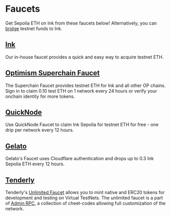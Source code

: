# Faucets

Get Sepolia ETH on Ink from these faucets below! Alternatively, you can [bridge](https://inkonchain.com/bridge) testnet funds to Ink.

## [Ink](https://inkonchain.com/faucet)

Our in-house faucet provides a quick and easy way to acquire testnet ETH.

## [Optimism Superchain Faucet](https://console.optimism.io/faucet)

The Superchain Faucet provides testnet ETH for Ink and all other OP chains. Sign in to claim 0.10 test ETH on 1 network every 24 hours or verify your onchain identity for more tokens.

## [QuickNode](https://faucet.quicknode.com/drip)

Use QuickNode Faucet to claim Ink Sepolia for testnet ETH for free - one drip per network every 12 hours.

## [Gelato](https://faucet-gel-sepolia.inkonchain.com)

Gelato's Faucet uses Cloudflare authentication and drops up to 0.3 Ink Sepolia ETH every 12 hours.

## [Tenderly](https://tenderly.co/?mtm_campaign=ext-docs&mtm_kwd=ink)

Tenderly's [Unlimited Faucet](https://docs.tenderly.co/virtual-testnets/unlimited-faucet?mtm_campaign=ext-docs&mtm_kwd=ink) allows you to mint native and ERC20 tokens for development and testing on Virtual TestNets. The unlimited faucet is a part of [Admin RPC](https://docs.tenderly.co/virtual-testnets/admin-rpc?mtm_campaign=ext-docs&mtm_kwd=ink), a collection of cheet-codes allowing full customization of the network.